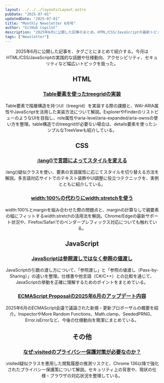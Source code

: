 ```yaml
---
layout: ../../../layouts/Layout.astro
pubDate: "2025-07-01"
updatedDate: "2025-07-01"
title: "Monthly Newsletter 6月号"
author: "GitHub Copilot"
description: "2025年6月に公開した記事のまとめ。HTML/CSS/JavaScriptの最新トピックや実践的な知見を紹介。"
tags: ["Newsletter"]
---
```



<Header {...frontmatter} />

2025年6月に公開した記事を、タグごとにまとめて紹介する。今月はHTML/CSS/JavaScriptの実践的な話題や仕様動向、アクセシビリティ、セキュリティなど幅広いトピックを扱った。

## HTML

### [Table要素を使ったtreegridの実装](https://bcrikko.github.io/til/posts/2025-06-03/treegrid)

Table要素で階層構造を持つUI（treegrid）を実装する際の課題と、WAI-ARIA属性やJavaScriptを活用した実装方法について解説。ExplorerやFinderのリストビューのようなUIを目指し、role属性やaria-level/aria-expanded/aria-ownsの使い方を整理。table構造でのtreegridが必要ない場合は、details要素を使ったシンプルなTreeViewも紹介している。

## CSS

### [:lang()で言語によってスタイルを変える](https://bcrikko.github.io/til/posts/2025-06-20/css-lang)

:lang()疑似クラスを使い、要素の言語属性に応じてスタイルを切り替える方法を解説。多言語対応サイトでのテキスト装飾やUI調整に役立つテクニックを、実例とともに紹介している。

### [width:100%の代わりにwidth:stretchを使う](https://bcrikko.github.io/til/posts/2025-06-25/width-stretch)

width:100%とmarginを組み合わせた際の問題点と、marginの計算なしで親要素の幅にフィットするwidth:stretchの活用法を解説。Chrome/Edgeの最新サポート状況や、Firefox/Safariでのベンダープレフィックス対応についても触れている。

## JavaScript

### [JavaScriptは参照渡しではなく参照の値渡し](https://bcrikko.github.io/til/posts/2025-06-28/js-is-pass-by-sharing)

JavaScriptの引数の渡し方について、「参照渡し」と「参照の値渡し（Pass-by-Sharing）」の違いを整理。仕様書や他言語（C#/C++）との比較を通じて、JavaScriptの挙動を正確に理解するためのポイントをまとめている。

### [ECMAScript Proposalの2025年6月のアップデート内容](https://bcrikko.github.io/til/posts/2025-06-06/ecmascript-proposal-updates)

2025年6月のECMAScript会議で議論された新規・更新プロポーザルの概要を紹介。InspectorやMore Random Functions、Math.clamp、SeededPRNG、Error.isErrorなど、今後の仕様動向を簡潔にまとめている。

## その他

### [なぜ:visitedのプライバシー保護対策が必要なのか？](https://bcrikko.github.io/til/posts/2025-06-10/visited-link)

:visited疑似クラスを悪用した閲覧履歴の推測リスクと、Chrome 136以降で強化されたプライバシー保護策について解説。セキュリティ上の背景や、現状の仕様・ブラウザの対応状況を整理している。

